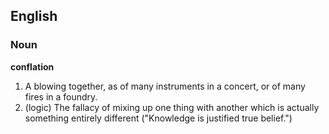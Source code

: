 ==English==

===Noun===

'''conflation'''

#A blowing together, as of many instruments in a concert, or of many fires in a foundry.
#(logic) The fallacy of mixing up one thing with another which is actually something entirely different ("Knowledge is justified true belief.")